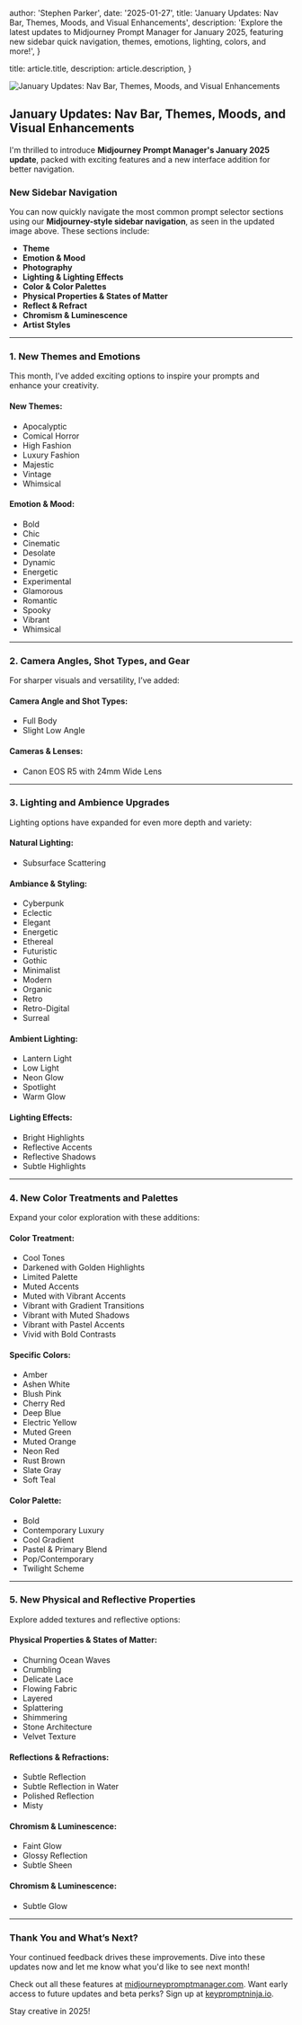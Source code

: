 
  author: 'Stephen Parker',
  date: '2025-01-27',
  title: 'January Updates: Nav Bar, Themes, Moods, and Visual Enhancements',
  description:
    'Explore the latest updates to Midjourney Prompt Manager for January 2025, featuring new sidebar quick navigation, themes, emotions, lighting, colors, and more!',
}

  title: article.title,
  description: article.description,
}


<Image src={storyBanner} alt="January Updates: Nav Bar, Themes, Moods, and Visual Enhancements" />

## January Updates: Nav Bar, Themes, Moods, and Visual Enhancements

I'm thrilled to introduce **Midjourney Prompt Manager's January 2025 update**, packed with exciting features and a new interface addition for better navigation.

### New Sidebar Navigation

You can now quickly navigate the most common prompt selector sections using our **Midjourney-style sidebar navigation**, as seen in the updated image above. These sections include:
- **Theme**
- **Emotion & Mood**
- **Photography**
- **Lighting & Lighting Effects**
- **Color & Color Palettes**
- **Physical Properties & States of Matter**
- **Reflect & Refract**
- **Chromism & Luminescence**
- **Artist Styles**

---

### 1. **New Themes and Emotions**

This month, I’ve added exciting options to inspire your prompts and enhance your creativity.

#### **New Themes:**
- Apocalyptic
- Comical Horror
- High Fashion
- Luxury Fashion
- Majestic
- Vintage
- Whimsical

#### **Emotion & Mood:**
- Bold
- Chic
- Cinematic
- Desolate
- Dynamic
- Energetic
- Experimental
- Glamorous
- Romantic
- Spooky
- Vibrant
- Whimsical

---

### 2. **Camera Angles, Shot Types, and Gear**

For sharper visuals and versatility, I’ve added:

#### **Camera Angle and Shot Types:**
- Full Body
- Slight Low Angle

#### **Cameras & Lenses:**
- Canon EOS R5 with 24mm Wide Lens

---

### 3. **Lighting and Ambience Upgrades**

Lighting options have expanded for even more depth and variety:

#### **Natural Lighting:**
- Subsurface Scattering

#### **Ambiance & Styling:**
- Cyberpunk
- Eclectic
- Elegant
- Energetic
- Ethereal
- Futuristic
- Gothic
- Minimalist
- Modern
- Organic
- Retro
- Retro-Digital
- Surreal

#### **Ambient Lighting:**
- Lantern Light
- Low Light
- Neon Glow
- Spotlight
- Warm Glow

#### **Lighting Effects:**
- Bright Highlights
- Reflective Accents
- Reflective Shadows
- Subtle Highlights

---

### 4. **New Color Treatments and Palettes**

Expand your color exploration with these additions:

#### **Color Treatment:**
- Cool Tones
- Darkened with Golden Highlights
- Limited Palette
- Muted Accents
- Muted with Vibrant Accents
- Vibrant with Gradient Transitions
- Vibrant with Muted Shadows
- Vibrant with Pastel Accents
- Vivid with Bold Contrasts

#### **Specific Colors:**
- Amber
- Ashen White
- Blush Pink
- Cherry Red
- Deep Blue
- Electric Yellow
- Muted Green
- Muted Orange
- Neon Red
- Rust Brown
- Slate Gray
- Soft Teal

#### **Color Palette:**
- Bold
- Contemporary Luxury
- Cool Gradient
- Pastel & Primary Blend
- Pop/Contemporary
- Twilight Scheme

---

### 5. **New Physical and Reflective Properties**

Explore added textures and reflective options:

#### **Physical Properties & States of Matter:**
- Churning Ocean Waves
- Crumbling
- Delicate Lace
- Flowing Fabric
- Layered
- Splattering
- Shimmering
- Stone Architecture
- Velvet Texture

#### **Reflections & Refractions:**
- Subtle Reflection
- Subtle Reflection in Water
- Polished Reflection
- Misty

#### **Chromism & Luminescence:**
- Faint Glow
- Glossy Reflection
- Subtle Sheen

#### **Chromism & Luminescence:**

- Subtle Glow

---

### Thank You and What’s Next?

Your continued feedback drives these improvements. Dive into these updates now and let me know what you'd like to see next month!

Check out all these features at [midjourneypromptmanager.com](https://midjourneypromptmanager.com). Want early access to future updates and beta perks? Sign up at [keypromptninja.io](https://keypromptninja.io).

Stay creative in 2025!
